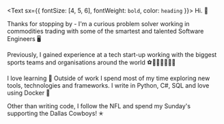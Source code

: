 <Text sx={{ fontSize: [4, 5, 6], fontWeight: `bold`, color: `heading` }}>
  Hi. 👋
</Text>

Thanks for stopping by - I'm a curious problem solver working in commodities trading with some of the smartest and talented Software Engineers 🖥️

Previously, I gained experience at a tech start-up working with the biggest sports teams and organisations around the world ⚽🏈🏀🏃‍♂🧑‍🚀

I love learning 🤟 Outside of work I spend most of my time exploring new tools, technologies and frameworks. I write in Python, C#, SQL and love using Docker 🐳

Other than writing code, I follow the NFL and spend my Sunday's supporting the Dallas Cowboys! ✭
